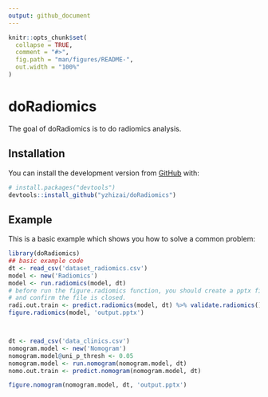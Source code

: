 ```yaml
---
output: github_document
---
```


<!-- README.md is generated from README.Rmd. Please edit that file -->

```r
knitr::opts_chunk$set(
  collapse = TRUE,
  comment = "#>",
  fig.path = "man/figures/README-",
  out.width = "100%"
)
```

# doRadiomics

<!-- badges: start -->
<!-- badges: end -->

The goal of doRadiomics is to do radiomics analysis.

## Installation

You can install the development version from [GitHub](https://github.com/) with:

``` r
# install.packages("devtools")
devtools::install_github("yzhizai/doRadiomics")
```
## Example

This is a basic example which shows you how to solve a common problem:

```r
library(doRadiomics)
## basic example code
dt <- read_csv('dataset_radiomics.csv')
model <- new('Radiomics')
model <- run.radiomics(model, dt)
# before run the figure.radiomics function, you should create a pptx file at first,
# and confirm the file is closed.
radi.out.train <- predict.radiomics(model, dt) %>% validate.radiomics()
figure.radiomics(model, 'output.pptx')



dt <- read_csv('data_clinics.csv')
nomogram.model <- new('Nomogram')
nomogram.model@uni_p_thresh <- 0.05
nomogram.model <- run.nomogram(nomogram.model, dt)
nomo.out.train <- predict.nomogram(nomogram.model, dt)

figure.nomogram(nomogram.model, dt, 'output.pptx')
```

